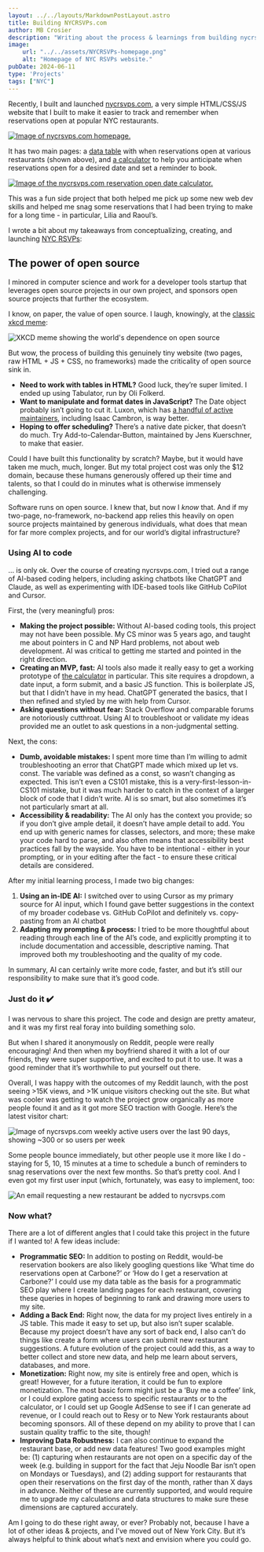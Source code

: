 ```yaml
---
layout: ../../layouts/MarkdownPostLayout.astro
title: Building NYCRSVPs.com
author: MB Crosier
description: "Writing about the process & learnings from building nycrsvps.com"
image:
    url: "../../assets/NYCRSVPs-homepage.png"
    alt: "Homepage of NYC RSVPs website."
pubDate: 2024-06-11
type: 'Projects'
tags: ["NYC"]
---
```




Recently, I built and launched [nycrsvps.com](https://www.nycrsvps.com), a very simple HTML/CSS/JS website that I built to make it easier to track and remember when reservations open at popular NYC restaurants. 

<a href="https://www.nycrsvps.com" target="_blank" rel="noopener noreferrer"><Image src={homepage} alt="Image of nycrsvps.com homepage." /></a>

It has two main pages: a [data table](https://wwww.nycrsvps.com) with when reservations open at various restaurants (shown above), and [a calculator](https://www.nycrsvps.com/reservation-open-date-calculator) to help you anticipate when reservations open for a desired date and set a reminder to book.

<a href="https://www.nycrsvps.com/reservation-open-date-calculator" target="_blank" rel="noopener noreferrer"><Image src={datecalc} alt="Image of the nycrsvps.com reservation open date calculator." /></a>

This was a fun side project that both helped me pick up some new web dev skills and helped me snag some reservations that I had been trying to make for a long time - in particular, Lilia and Raoul’s. 

I wrote a bit about my takeaways from conceptualizing, creating, and launching [NYC RSVPs](https://wwww.nycrsvps.com):

## The power of open source

I minored in computer science and work for a developer tools startup that leverages open source projects in our own project, and sponsors open source projects that further the ecosystem. 

I know, on paper, the value of open source. I laugh, knowingly, at the <a href="https://www.xkcd.com/2347/" target="_blank" rel="noopener noreferrer">classic xkcd meme</a>:

![XKCD meme showing the world's dependence on open source](https://imgs.xkcd.com/comics/dependency.png)

But wow, the process of building this genuinely tiny website (two pages, raw HTML + JS + CSS, no frameworks) made the criticality of open source sink in.

- **Need to work with tables in HTML?** Good luck, they’re super limited. I ended up using Tabulator, run by Oli Folkerd.
- **Want to manipulate and format dates in JavaScript?** The Date object probably isn’t going to cut it. Luxon, which has [a handful of active maintainers](https://github.com/moment), including Isaac Cambron, is way better.
- **Hoping to offer scheduling?** There’s a native date picker, that doesn’t do much. Try Add-to-Calendar-Button, maintained by Jens Kuerschner, to make that easier.

Could I have built this functionality by scratch? Maybe, but it would have taken me much, much, longer. But my total project cost was only the $12 domain, because these humans generously offered up their time and talents, so that I could do in minutes what is otherwise immensely challenging.

Software runs on open source. I knew that, but now I *know* that. And if my two-page, no-framework, no-backend app relies this heavily on open source projects maintained by generous individuals, what does that mean for far more complex projects, and for our world’s digital infrastructure? 

### Using AI to code

… is only ok. Over the course of creating nycrsvps.com, I tried out a range of AI-based coding helpers, including asking chatbots like ChatGPT and Claude, as well as experimenting with IDE-based tools like GitHub CoPilot and Cursor.

First, the (very meaningful) pros:

- **Making the project possible:** Without AI-based coding tools, this project may not have been possible. My CS minor was 5 years ago, and taught me about pointers in C and NP Hard problems, not about web development. AI was critical to getting me started and pointed in the right direction.
- **Creating an MVP, fast:** AI tools also made it really easy to get a working prototype of [the calculator](https://www.nycrsvps.com/reservation-open-date-calculator) in particular. This site requires a dropdown, a date input, a form submit, and a basic JS function. This is boilerplate JS, but that I didn’t have in my head. ChatGPT generated the basics, that I then refined and styled by me with help from Cursor.
- **Asking questions without fear:** Stack Overflow and comparable forums are notoriously cutthroat. Using AI to troubleshoot or validate my ideas provided me an outlet to ask questions in a non-judgmental setting.

Next, the cons:

- **Dumb, avoidable mistakes:** I spent more time than I’m willing to admit troubleshooting an error that ChatGPT made which mixed up let vs. const. The variable was defined as a const, so wasn’t changing as expected. This isn’t even a CS101 mistake, this is a very-first-lesson-in-CS101 mistake, but it was much harder to catch in the context of a larger block of code that I didn’t write. AI is so smart, but also sometimes it’s not particularly smart at all.
- **Accessibility & readability:** The AI only has the context you provide; so if you don’t give ample detail, it doesn’t have ample detail to add. You end up with generic names for classes, selectors, and more; these make your code hard to parse, and also often means that accessibility best practices fall by the wayside. You have to be intentional - either in your prompting, or in your editing after the fact - to ensure these critical details are considered.

After my initial learning process, I made two big changes:

1. **Using an in-IDE AI:** I switched over to using Cursor as my primary source for AI input, which I found gave better suggestions in the context of my broader codebase vs. GitHub CoPilot and definitely vs. copy-pasting from an AI chatbot 
2. **Adapting my prompting & process:** I tried to be more thoughtful about reading through each line of the AI’s code, and explicitly prompting it to include documentation and accessible, descriptive naming. That improved both my troubleshooting and the quality of my code.

In summary, AI can certainly write more code, faster, and but it’s still our responsibility to make sure that it’s good code.

### Just do it ✔️

I was nervous to share this project. The code and design are pretty amateur, and it was my first real foray into building something solo.

But when I shared it anonymously on Reddit, people were really encouraging! And then when my boyfriend shared it with a lot of our friends, they were super supportive, and excited to put it to use.  It was a good reminder that it’s worthwhile to put yourself out there. 

Overall, I was happy with the outcomes of my Reddit launch, with the post seeing >15K views, and >1K unique visitors checking out the site. But what was cooler was getting to watch the project grow organically as more people found it and as it got more SEO traction with Google. Here’s the latest visitor chart:

![Image of nycrsvps.com weekly active users over the last 90 days, showing ~300 or so users per week](../../assets/NYCRSVPs-WAUs-last-90-days.png)

Some people bounce immediately, but other people use it more like I do - staying for 5, 10, 15 minutes at a time to schedule a bunch of reminders to snag reservations over the next few months. So that’s pretty cool. And I even got my first user input (which, fortunately, was easy to implement, too:

![An email requesting a new restaurant be added to nycrsvps.com](../../assets/NYCRSVPs-update-request.png)

### Now what?

There are a lot of different angles that I could take this project in the future if I wanted to!  A few ideas include:

- **Programmatic SEO:** In addition to posting on Reddit, would-be reservation bookers are also likely googling questions like ‘What time do reservations open at Carbone?’ or ‘How do I get a reservation at Carbone?’ I could use my data table as the basis for a programmatic SEO play where I create landing pages for each restaurant, covering these queries in hopes of beginning to rank and drawing more users to my site.
- **Adding a Back End:** Right now, the data for my project lives entirely in a JS table. This made it easy to set up, but also isn’t super scalable. Because my project doesn’t have any sort of back end, I also can’t do things like create a form where users can submit new restaurant suggestions. A future evolution of the project could add this, as a way to better collect and store new data, and help me learn about servers, databases, and more.
- **Monetization:** Right now, my site is entirely free and open, which is great! However, for a future iteration, it could be fun to explore monetization. The most basic form might just be a ‘Buy me a coffee’ link, or I could explore gating access to specific restaurants or to the calculator, or I could set up Google AdSense to see if I can generate ad revenue, or I could reach out to Resy or to New York restaurants about becoming sponsors. All of these depend on my ability to prove that I can sustain quality traffic to the site, though!
- **Improving Data Robustness:** I can also continue to expand the restaurant base, or add new data features! Two good examples might be: (1) capturing when restaurants are not open on a specific day of the week (e.g. building in support for the fact that Jeju Noodle Bar isn’t open on Mondays or Tuesdays), and (2) adding support for restaurants that open their reservations on the first day of the month, rather than X days in advance. Neither of these are currently supported, and would require me to upgrade my calculations and data structures to make sure these dimensions are captured accurately.

Am I going to do these right away, or ever? Probably not, because I have a lot of other ideas & projects, and I’ve moved out of New York City. But it’s always helpful to think about what’s next and envision where you could go.